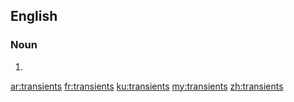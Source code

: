 ==English==

===Noun===
{{head|en|plural}}

# {{plural of|transient|lang=en}}

[[ar:transients]]
[[fr:transients]]
[[ku:transients]]
[[my:transients]]
[[zh:transients]]